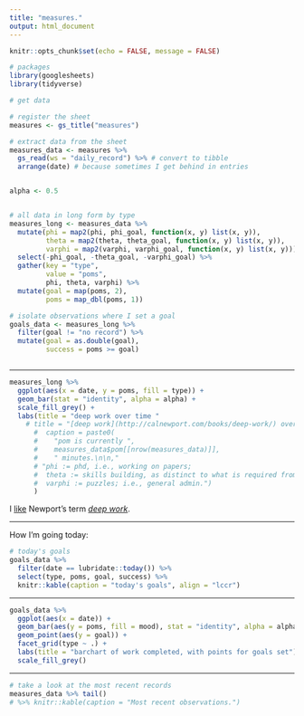 ```yaml
---
title: "measures."
output: html_document
---
```


```r
knitr::opts_chunk$set(echo = FALSE, message = FALSE)

# packages
library(googlesheets)
library(tidyverse)

# get data

# register the sheet
measures <- gs_title("measures")

# extract data from the sheet
measures_data <- measures %>% 
  gs_read(ws = "daily_record") %>% # convert to tibble
  arrange(date) # because sometimes I get behind in entries

```


```r


```

```r

alpha <- 0.5

```


```r


```

```r

# all data in long form by type
measures_long <- measures_data %>%
  mutate(phi = map2(phi, phi_goal, function(x, y) list(x, y)),
         theta = map2(theta, theta_goal, function(x, y) list(x, y)),
         varphi = map2(varphi, varphi_goal, function(x, y) list(x, y))) %>% 
  select(-phi_goal, -theta_goal, -varphi_goal) %>% 
  gather(key = "type",
         value = "poms",
         phi, theta, varphi) %>% 
  mutate(goal = map(poms, 2),
         poms = map_dbl(poms, 1))

```

```r
# isolate observations where I set a goal
goals_data <- measures_long %>% 
  filter(goal != "no record") %>% 
  mutate(goal = as.double(goal),
         success = poms >= goal)



```

***

```r
measures_long %>% 
  ggplot(aes(x = date, y = poms, fill = type)) + 
  geom_bar(stat = "identity", alpha = alpha) +
  scale_fill_grey() +
  labs(title = "deep work over time "
    # title = "[deep work](http://calnewport.com/books/deep-work/) over time"#, 
      #  caption = paste0(
      #    "pom is currently ",
      #    measures_data$pom[[nrow(measures_data)]],
      #    " minutes.\n\n,"
      # "phi := phd, i.e., working on papers; 
      #  theta := skills building, as distinct to what is required from current papers. 
      #  varphi := puzzles; i.e., general admin.")
      )

```

I [like](post/2018-07-06-index-cards-bujo-pomodoros) Newport's term [*deep work*](http://calnewport.com/books/deep-work/).  

***

How I'm going today:

```r
# today's goals
goals_data %>% 
  filter(date == lubridate::today()) %>% 
  select(type, poms, goal, success) %>% 
  knitr::kable(caption = "today's goals", align = "lccr")

```

***

```r
goals_data %>% 
  ggplot(aes(x = date)) +
  geom_bar(aes(y = poms, fill = mood), stat = "identity", alpha = alpha) +
  geom_point(aes(y = goal)) +
  facet_grid(type ~ .) +
  labs(title = "barchart of work completed, with points for goals set") + 
  scale_fill_grey()

```

***

```r

# take a look at the most recent records
measures_data %>% tail() 
# %>% knitr::kable(caption = "Most recent observations.")

```

